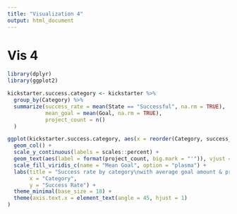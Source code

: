 ```yaml
---
title: "Visualization 4"
output: html_document
---
```


# Vis 4

```r
library(dplyr)
library(ggplot2)

kickstarter.success.category <- kickstarter %>%
  group_by(Category) %>%
  summarize(success_rate = mean(State == "Successful", na.rm = TRUE),
            mean_goal = mean(Goal, na.rm = TRUE),
            project_count = n()
  )

ggplot(kickstarter.success.category, aes(x = reorder(Category, success_rate), y = success_rate, fill = mean_goal)) +
  geom_col() +
  scale_y_continuous(labels = scales::percent) +
  geom_text(aes(label = format(project_count, big.mark = "'")), vjust = -0.5) +
  scale_fill_viridis_c(name = "Mean Goal", option = "plasma") +
  labs(title = "Success rate by category\nwith average goal amount & project amount",
       x = "Category",
       y = "Success Rate") +
  theme_minimal(base_size = 18) +
  theme(axis.text.x = element_text(angle = 45, hjust = 1)
)

```